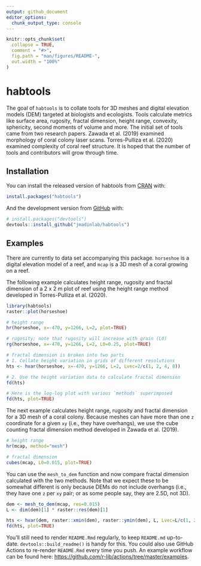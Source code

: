 ```yaml
---
output: github_document
editor_options: 
  chunk_output_type: console
---
```


<!-- README.md is generated from README.Rmd. Please edit that file -->

```r
knitr::opts_chunk$set(
  collapse = TRUE,
  comment = "#>",
  fig.path = "man/figures/README-",
  out.width = "100%"
)
```

# habtools

<!-- badges: start -->
<!-- badges: end -->

The goal of `habtools` is to collate tools for 3D meshes and digital elevation models (DEM) targeted at biologists and ecologists. Tools calculate metrics like surface area, rugosity, fractal dimension, height range, convexity, sphericity, second moments of volume and more. The initial set of tools came from two research papers. Zawada et al. (2019) examined morphology of coral colony laser scans. Torres-Pulliza et al. (2020) examined  complexity of coral reef structure. It is hoped that the number of tools and contributors will grow through time.

## Installation

You can install the released version of habtools from [CRAN](https://CRAN.R-project.org) with:

``` r
install.packages("habtools")
```

And the development version from [GitHub](https://github.com/) with:

``` r
# install.packages("devtools")
devtools::install_github("jmadinlab/habtools")
```

## Examples

There are currently to data set accompanying this package. `horseshoe` is a digital elevation model of a reef, and `mcap` is a 3D mesh of a coral growing on a reef. 

The following example calculates height range, rugosity and fractal dimension of a 2 x 2 m plot of reef using the height range method developed in Torres-Pulliza et al. (2020).

```r
library(habtools)
raster::plot(horseshoe)

# height range
hr(horseshoe, x=-470, y=1266, L=2, plot=TRUE)

# rugosity; note that rugosity will increase with grain (L0)
rg(horseshoe, x=-470, y=1266, L=2, L0=0.25, plot=TRUE)

# fractal dimension is broken into two parts
# 1. Collate height variation in grids of different resolutions
hts <- hvar(horseshoe, x=-470, y=1266, L=2, Lvec=2/c(1, 2, 4, 8))

# 2. Use the height variation data to calculate fractal dimension
fd(hts)

# Here is the log-log plot with various `methods` superimposed
fd(hts, plot=TRUE)

```

The next example calculates height range, rugosity and fractal dimension for a 3D mesh of a coral colony. Because meshes can have more than one `z` coordinate for a given `xy` (i.e., they have overhangs), we use the cube counting fractal dimension method developed in Zawada et al. (2019).

```r

# height range
hr(mcap, method="mesh")

# fractal dimension
cubes(mcap, L0=0.015, plot=TRUE)

```

You can use the `mesh_to_dem` function and now compare fractal dimension calculated with the two methods. Note that we expect these to be somewhat different is only because DEMs do not include overhangs (i.e., they have one `z` per `xy` pair; or as some people say, they are 2.5D, not 3D).

```r

dem <- mesh_to_dem(mcap, res=0.015)
L <- dim(dem)[1] * raster::res(dem)[1]

hts <- hvar(dem, raster::xmin(dem), raster::ymin(dem), L, Lvec=L/c(1, 2, 3, 4, 6, 8, 10))
fd(hts, plot=TRUE)

```


You'll still need to render `README.Rmd` regularly, to keep `README.md` up-to-date. `devtools::build_readme()` is handy for this. You could also use GitHub Actions to re-render `README.Rmd` every time you push. An example workflow can be found here: <https://github.com/r-lib/actions/tree/master/examples>.

